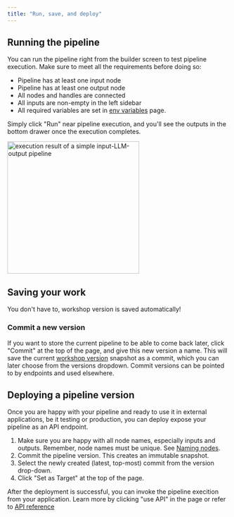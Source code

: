 ```yaml
---
title: "Run, save, and deploy"
---
```


## Running the pipeline

You can run the pipeline right from the builder screen to test pipeline execution. Make sure to meet all the requirements before doing so:

- Pipeline has at least one input node
- Pipeline has at least one output node
- All nodes and handles are connected
- All inputs are non-empty in the left sidebar
- All required variables are set in [env variables](/pipeline/env-variables) page.

Simply click "Run" near pipeline execution, and you'll see the outputs in the bottom drawer once the execution completes.

<Frame caption="execution result of a simple input-LLM-output pipeline">
  <img height="300" src="/images/pipeline-builder/run-result-simple.png" alt="execution result of a simple input-LLM-output pipeline"/>
</Frame>

## Saving your work

You don't have to, workshop version is saved automatically!

### Commit a new version

If you want to store the current pipeline to be able to come back later, click "Commit" at the top of the page, and give this new version a name.
This will save the current [workshop version](/pipeline/introduction#glossary) snapshot as a commit,
which you can later choose from the versions dropdown. Commit versions can be pointed to by endpoints and used elsewhere.

## Deploying a pipeline version

Once you are happy with your pipeline and ready to use it in external applications, be it testing or production,
you can deploy expose your pipeline as an API endpoint.

1. Make sure you are happy with all node names, especially inputs and outputs. Remember, node names must be unique. See [Naming nodes](/pipeline/working-with-nodes/#naming-nodes).
1. Commit the pipeline version. This creates an immutable snapshot.
1. Select the newly created (latest, top-most) commit from the version drop-down.
1. Click "Set as Target" at the top of the page.

After the deployment is successful, you can invoke the pipeline execition from your application. Learn more by clicking "use API" in the page
or refer to [API reference](/api-reference/pipeline/pipeline_run)
